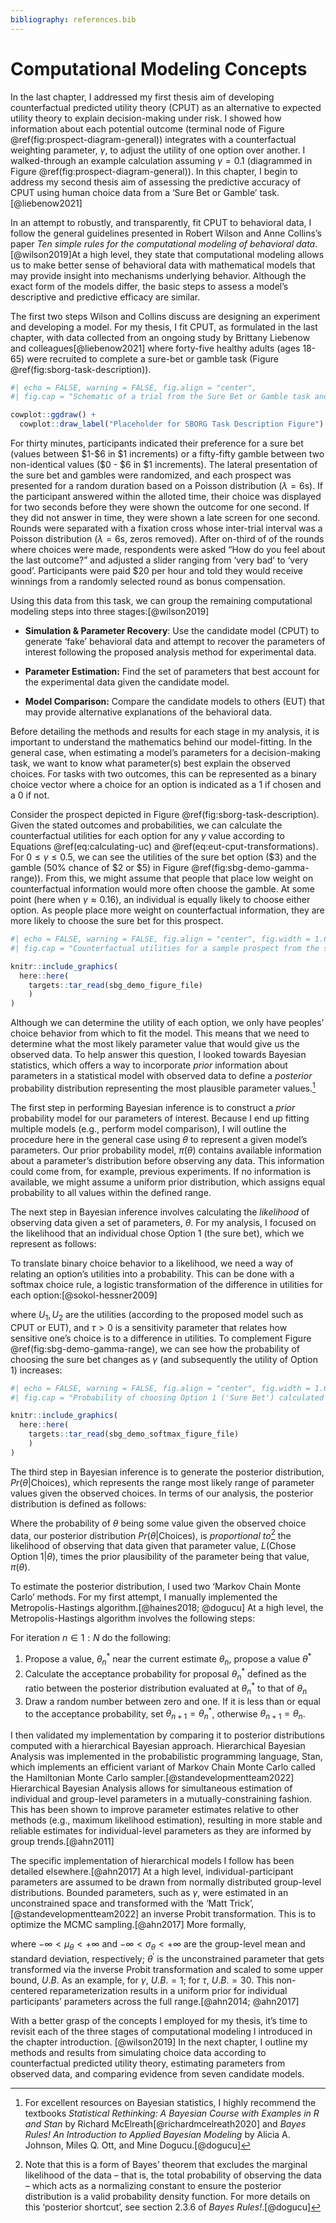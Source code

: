 ```yaml
---
bibliography: references.bib
---
```


# Computational Modeling Concepts

In the last chapter, I addressed my first thesis aim of developing counterfactual predicted utility theory (CPUT) as an alternative to expected utility theory to explain decision-making under risk. I showed how information about each potential outcome (terminal node of Figure \@ref(fig:prospect-diagram-general)) integrates with a counterfactual weighting parameter, $\gamma$, to adjust the utility of one option over another. I walked-through an example calculation assuming $\gamma = 0.1$ (diagrammed in Figure \@ref(fig:prospect-diagram-general)). In this chapter, I begin to address my second thesis aim of assessing the predictive accuracy of CPUT using human choice data from a 'Sure Bet or Gamble' task.[@liebenow2021]

In an attempt to robustly, and transparently, fit CPUT to behavioral data, I follow the general guidelines presented in Robert Wilson and Anne Collins's paper *Ten simple rules for the computational modeling of behavioral data*.[@wilson2019]At a high level, they state that computational modeling allows us to make better sense of behavioral data with mathematical models that may provide insight into mechanisms underlying behavior. Although the exact form of the models differ, the basic steps to assess a model's descriptive and predictive efficacy are similar.

The first two steps Wilson and Collins discuss are designing an experiment and developing a model. For my thesis, I fit CPUT, as formulated in the last chapter, with data collected from an ongoing study by Brittany Liebenow and colleagues[@liebenow2021] where forty-five healthy adults (ages 18-65) were recruited to complete a sure-bet or gamble task (Figure \@ref(fig:sborg-task-description)).

```r
#| echo = FALSE, warning = FALSE, fig.align = "center",
#| fig.cap = "Schematic of a trial from the Sure Bet or Gamble task and subjective rating prompt."

cowplot::ggdraw() +
  cowplot::draw_label("Placeholder for SBORG Task Description Figure")

```

For thirty minutes, participants indicated their preference for a sure bet (values between \$1-\$6 in \$1 increments) or a fifty-fifty gamble between two non-identical values (\$0 - \$6 in \$1 increments). The lateral presentation of the sure bet and gambles were randomized, and each prospect was presented for a random duration based on a Poisson distribution $(\lambda = 6\text{s})$. If the participant answered within the alloted time, their choice was displayed for two seconds before they were shown the outcome for one second. If they did not answer in time, they were shown a late screen for one second. Rounds were separated with a fixation cross whose inter-trial interval was a Poisson distribution $(\lambda = 6\text{s}$, zeros removed$)$. After on-third of of the rounds where choices were made, respondents were asked "How do you feel about the last outcome?" and adjusted a slider ranging from 'very bad' to 'very good'. Participants were paid \$20 per hour and told they would receive winnings from a randomly selected round as bonus compensation.

Using this data from this task, we can group the remaining computational modeling steps into three stages:[@wilson2019]

-   **Simulation & Parameter Recovery**: Use the candidate model (CPUT) to generate 'fake' behavioral data and attempt to recover the parameters of interest following the proposed analysis method for experimental data.

-   **Parameter Estimation:** Find the set of parameters that best account for the experimental data given the candidate model.

-   **Model Comparison:** Compare the candidate models to others (EUT) that may provide alternative explanations of the behavioral data.

Before detailing the methods and results for each stage in my analysis, it is important to understand the mathematics behind our model-fitting. In the general case, when estimating a model's parameters for a decision-making task, we want to know what parameter(s) best explain the observed choices. For tasks with two outcomes, this can be represented as a binary choice vector where a choice for an option is indicated as a 1 if chosen and a 0 if not.

```{=tex}
\begin{equation*}
\begin{split}
\text{Chose Option 1} =
    \begin{bmatrix}
    1 \\
    1 \\
    1 \\
    0 \\
    1 \\
    0
\end{bmatrix}
\end{split}
\qquad
\begin{split}
\text{Chose Option 2} =
    \begin{bmatrix}
    0 \\
    0 \\
    0 \\
    1 \\
    0 \\
    1
    \end{bmatrix} 
\end{split}
\end{equation*}
```
Consider the prospect depicted in Figure \@ref(fig:sborg-task-description). Given the stated outcomes and probabilities, we can calculate the counterfactual utilities for each option for any $\gamma$ value according to Equations \@ref(eq:calculating-uc) and \@ref(eq:eut-cput-transformations). For $0 \leq \gamma \leq 0.5$, we can see the utilities of the sure bet option (\$3) and the gamble (50% chance of \$2 or \$5) in Figure \@ref(fig:sbg-demo-gamma-range)). From this, we might assume that people that place low weight on counterfactual information would more often choose the gamble. At some point (here when $\gamma \approx 0.16$), an individual is equally likely to choose either option. As people place more weight on counterfactual information, they are more likely to choose the sure bet for this prospect.

```r
#| echo = FALSE, warning = FALSE, fig.align = "center", fig.width = 1.619 * 5, fig.height = 5, dpi = 300, out.width = "95%",
#| fig.cap = "Counterfactual utilities for a sample prospect from the sure bet or gamble task simulated for $0 \\leq \\gamma \\leq 0.5$. Blue line represents the counterfactual utility of choosing the 'Sure Bet' and receiving three dollars; red line represents the counterfactual utility of choosing the 'Gamble' and having a 50% chance of receiving two dollars or five dollars. The 'indifference' point of choosing one option over the other occurs when $\\gamma \\approx 0.16$"

knitr::include_graphics(
  here::here(
    targets::tar_read(sbg_demo_figure_file)
    )
)
```

Although we can determine the utility of each option, we only have peoples' choice behavior from which to fit the model. This means that we need to determine what the most likely parameter value that would give us the observed data. To help answer this question, I looked towards Bayesian statistics, which offers a way to incorporate *prior* information about parameters in a statistical model with observed data to define a *posterior* probability distribution representing the most plausible parameter values.[^1]

[^1]: For excellent resources on Bayesian statistics, I highly recommend the textbooks *Statistical Rethinking: A Bayesian Course with Examples in R and Stan* by Richard McElreath[@richardmcelreath2020] and *Bayes Rules! An Introduction to Applied Bayesian Modeling* by Alicia A. Johnson, Miles Q. Ott, and Mine Dogucu.[@dogucu]

The first step in performing Bayesian inference is to construct a *prior* probability model for our parameters of interest. Because I end up fitting multiple models (e.g., perform model comparison), I will outline the procedure here in the general case using $\theta$ to represent a given model's parameters. Our prior probability model, $\pi(\theta)$ contains available information about a parameter's distribution before observing any data. This information could come from, for example, previous experiments. If no information is available, we might assume a uniform prior distribution, which assigns equal probability to all values within the defined range.

The next step in Bayesian inference involves calculating the *likelihood* of observing data given a set of parameters, $\theta$. For my analysis, I focused on the likelihood that an individual chose Option 1 (the sure bet), which we represent as follows:

```{=tex}
\begin{equation}
L(\text{Chose Option 1}|\theta)
(\#eq:likelihood)
\end{equation}
```
To translate binary choice behavior to a likelihood, we need a way of relating an option's utilities into a probability. This can be done with a softmax choice rule, a logistic transformation of the difference in utilities for each option:[@sokol-hessner2009]

```{=tex}
\begin{equation}
P(\text{Chose Option 1}) = \frac{1}{1 + e^{(-\tau \cdot (U_1 - U_2))}}
(\#eq:softmax-choose-1)
\end{equation}
```
where $U_1, U_2$ are the utilities (according to the proposed model such as CPUT or EUT), and $\tau > 0$ is a sensitivity parameter that relates how sensitive one's choice is to a difference in utilities. To complement Figure \@ref(fig:sbg-demo-gamma-range), we can see how the probability of choosing the sure bet changes as $\gamma$ (and subsequently the utility of Option 1) increases:

```r
#| echo = FALSE, warning = FALSE, fig.align = "center", fig.width = 1.619 * 5, fig.height = 5, dpi = 300, out.width = "95%",
#| fig.cap = "Probability of choosing Option 1 ('Sure Bet') calculated by a logistic transformation of the difference in utilities for the counterfactual utilities of each option as shown in Figure \\@ref(fig:sbg-demo-gamma-range) across $0 \\leq \\gamma \\leq 0.5$. As  $\\tau$ increases, individuals are more likely to maximize utility. Note that the 'indifference' point of choosing one option over the other occurs when $\\gamma \\approx 0.16$, regardless of $\\tau$."

knitr::include_graphics(
  here::here(
    targets::tar_read(sbg_demo_softmax_figure_file)
    )
)
```

The third step in Bayesian inference is to generate the posterior distribution, $Pr(\theta|\text{Choices})$, which represents the range most likely range of parameter values given the observed choices. In terms of our analysis, the posterior distribution is defined as follows:

```{=tex}
\begin{equation}
Pr(\theta|\text{Choices}) \propto L(\text{Chose Option 1}|\theta) \times \pi(\theta)
(\#eq:posterior-propto)
\end{equation}
```
Where the probability of $\theta$ being some value given the observed choice data, our posterior distribution $Pr(\theta|\text{Choices})$, is *proportional to*[^2] the likelihood of observing that data given that parameter value, $L(\text{Chose Option 1}|\theta)$, times the prior plausibility of the parameter being that value, $\pi(\theta)$.

[^2]: Note that this is a form of Bayes' theorem that excludes the marginal likelihood of the data -- that is, the total probability of observing the data -- which acts as a normalizing constant to ensure the posterior distribution is a valid probability density function. For more details on this 'posterior shortcut', see section 2.3.6 of *Bayes Rules!*.[@dogucu]

To estimate the posterior distribution, I used two 'Markov Chain Monte Carlo' methods. For my first attempt, I manually implemented the Metropolis-Hastings algorithm.[@haines2018; @dogucu] At a high level, the Metropolis-Hastings algorithm involves the following steps:

For iteration $n \in 1:N$ do the following:

1.  Propose a value, $\theta_n^*$ near the current estimate $\theta_n$, propose a value $\theta^*$
2.  Calculate the acceptance probability for proposal $\theta_n^*$ defined as the ratio between the posterior distribution evaluated at $\theta_n^*$ to that of $\theta_n$
3.  Draw a random number between zero and one. If it is less than or equal to the acceptance probability, set $\theta_{n+1} = \theta_n^*$, otherwise $\theta_{n+1} = \theta_n$.

I then validated my implementation by comparing it to posterior distributions computed with a hierarchical Bayesian approach. Hierarchical Bayesian Analysis was implemented in the probabilistic programming language, Stan, which implements an efficient variant of Markov Chain Monte Carlo called the Hamiltonian Monte Carlo sampler.[@standevelopmentteam2022] Hierarchical Bayesian Analysis allows for simultaneous estimation of individual and group-level parameters in a mutually-constraining fashion. This has been shown to improve parameter estimates relative to other methods (e.g., maximum likelihood estimation), resulting in more stable and reliable estimates for individual-level parameters as they are informed by group trends.[@ahn2011]

The specific implementation of hierarchical models I follow has been detailed elsewhere.[@ahn2017] At a high level, individual-participant parameters are assumed to be drawn from normally distributed group-level distributions. Bounded parameters, such as $\gamma$, were estimated in an unconstrained space and transformed with the 'Matt Trick',[@standevelopmentteam2022] an inverse Probit transformation. This is to optimize the MCMC sampling.[@ahn2017] More formally, 

```{=tex}
\begin{equation}
\begin{aligned}
\mu_\theta &\sim \text{Normal}(0,1) \\
\sigma_\theta &\sim \text{Half-Normal}(0,0.2) \\
\mathbf{\theta}^\prime &\sim \text{Normal}(0,1) \\
\mathbf{\theta} &\sim \text{Probit}^{-1}(\mu_\theta + \sigma_\theta \cdot \mathbf{\theta}^\prime) \times U.B.
\end{aligned}
(\#eq:matt-trick)
\end{equation}
```

where $- \infty < \mu_\theta < + \infty$ and $- \infty < \sigma_\theta < + \infty$ are the group-level mean and standard deviation, respectively; $\theta^\prime$ is the unconstrained parameter that gets transformed via the inverse Probit transformation and scaled to some upper bound, $U.B$. As an example, for $\gamma$, $U.B. = 1$; for $\tau$, $U.B. = 30$. This non-centered reparameterization results in a uniform prior for individual participants' parameters across the full range.[@ahn2014; @ahn2017]

With a better grasp of the concepts I employed for my thesis, it's time to revisit each of the three stages of computational modeling I introduced in the chapter introduction. [@wilson2019] In the next chapter, I outline my methods and results from simulating choice data according to counterfactual predicted utility theory, estimating parameters from observed data, and comparing evidence from seven candidate models.
